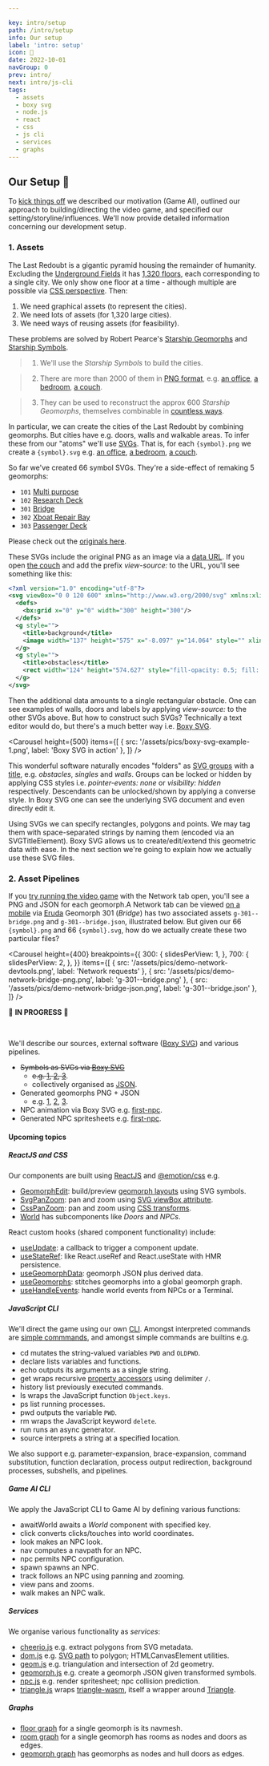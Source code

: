 ```yaml
---

key: intro/setup
path: /intro/setup
info: Our setup
label: 'intro: setup'
icon: 🚧
date: 2022-10-01
navGroup: 0
prev: intro/
next: intro/js-cli
tags:
  - assets
  - boxy svg
  - node.js
  - react
  - css
  - js cli
  - services
  - graphs
---
```



## Our Setup 🚧

To [kick things off](/intro) we described our motivation (Game AI), outlined our approach to building/directing the video game, and specified our setting/storyline/influences.
We'll now provide detailed information concerning our development setup.

### 1. Assets

The Last Redoubt is a gigantic pyramid housing the remainder of humanity.
Excluding the [Underground Fields](https://www.gutenberg.org/cache/epub/10662/pg10662.html#:~:text=in%20the%20lowest%20tier%20of%20the%20Underground%20Fields%2C "@new-tab") it has [1,320 floors](https://www.gutenberg.org/cache/epub/10662/pg10662.html#:~:text=thousand%20three%20hundred%20and%20twenty%20floors "@new-tab"), each corresponding to a single city.
We only show one floor at a time - although multiple are possible via [CSS perspective](https://developer.mozilla.org/en-US/docs/Web/CSS/perspective).
Then:

1. We need graphical assets (to represent the cities).
2. We need lots of assets (for 1,320 large cities).
3. We need ways of reusing assets (for feasibility).

These problems are solved by Robert Pearce's [Starship Geomorphs](http://travellerrpgblog.blogspot.com/2020/07/starship-geomorphs-20.html) and [Starship Symbols](http://travellerrpgblog.blogspot.com/2020/08/starship-symbols-book.html).

> 1. We'll use the _Starship Symbols_ to build the cities.

> 2. There are more than 2000 of them in [PNG format](http://ericbsmith.no-ip.org/geomorphs/), e.g. [an office](/assets/symbol/office--020--2x3.png "@new-tab"), [a bedroom](/assets/symbol/stateroom--020--2x3.png "@new-tab"), [a couch](/assets/symbol/couch-and-chairs--006--0.4x2.png "@new-tab").

> 3. They can be used to reconstruct the approx 600 _Starship Geomorphs_, themselves combinable in [countless ways](http://ericbsmith.no-ip.org/images/Geomorphs/LuxuryLiner/Luxury_Liner_Square_Deck_1_Dance_And_Dining.png "@new-tab").

In particular, we can create the cities of the Last Redoubt by combining geomorphs.
But cities have e.g. doors, walls and walkable areas.
To infer these from our "atoms" we'll use [SVGs](https://en.wikipedia.org/wiki/Scalable_Vector_Graphics).
That is, for each `{symbol}.png` we create a `{symbol}.svg`  e.g. [an office](/assets/symbol/office--020--2x3.svg "@new-tab"), [a bedroom](/assets/symbol/stateroom--020--2x3.svg "@new-tab"), [a couch](/assets/symbol/couch-and-chairs--006--0.4x2.svg "@new-tab").

<aside title="symbol-svg-progress">

So far we've created 66 symbol SVGs.
They're a side-effect of remaking 5 geomorphs:
- `101` [Multi purpose](/assets/geomorph/g-101--multipurpose.png "@new-tab")
- `102` [Research Deck](/assets/geomorph/g-102--research-deck.png "@new-tab")
- `301` [Bridge](/assets/geomorph/g-301--bridge.png "@new-tab")
- `302` [Xboat Repair Bay](/assets/geomorph/g-302--xboat-repair-bay.png "@new-tab")
- `303` [Passenger Deck](/assets/geomorph/g-303--passenger-deck.png "@new-tab")

Please check out the [originals here](http://travellerrpgblog.blogspot.com/2020/07/starship-geomorphs-20.html).

</aside>

These SVGs include the original PNG as an image via a [data URL](https://developer.mozilla.org/en-US/docs/Web/HTTP/Basics_of_HTTP/Data_URLs).
If you open [the couch](/assets/symbol/couch-and-chairs--006--0.4x2.svg "@new-tab") and add the prefix _view-source:_ to the URL, you'll see something like this:

```svg
<?xml version="1.0" encoding="utf-8"?>
<svg viewBox="0 0 120 600" xmlns="http://www.w3.org/2000/svg" xmlns:xlink="http://www.w3.org/1999/xlink" xmlns:bx="https://boxy-svg.com">
  <defs>
    <bx:grid x="0" y="0" width="300" height="300"/>
  </defs>
  <g style="">
    <title>background</title>
    <image width="137" height="575" x="-8.097" y="14.064" style="" xlink:href="data:image/png;base64,[REDACTED-DATA-URL]"/>
  </g>
  <g style="">
    <title>obstacles</title>
    <rect width="124" height="574.627" style="fill-opacity: 0.5; fill: rgb(0, 0, 255);" y="15.03" x="-2"/>
  </g>
</svg>
```

Then the additional data amounts to a single rectangular obstacle.
One can see examples of walls, doors and labels by applying _view-source:_ to the other SVGs above.
But how to construct such SVGs?
Technically a text editor would do, but there's a much better way i.e. [Boxy SVG](https://boxy-svg.com/).

<Carousel
  height={500}
  items={[
    { src: '/assets/pics/boxy-svg-example-1.png', label: 'Boxy SVG in action' },
  ]}
/>

This wonderful software naturally encodes "folders" as [SVG groups](https://developer.mozilla.org/en-US/docs/Web/API/SVGGElement) with a [title](https://developer.mozilla.org/en-US/docs/Web/API/SVGTitleElement),
e.g. _obstacles_, _singles_ and _walls_.
Groups can be locked or hidden by applying CSS styles i.e. _pointer-events: none_ or _visibility: hidden_ respectively.
Descendants can be unlocked/shown by applying a converse style. 
In Boxy SVG one can see the underlying SVG document and even directly edit it.

Using SVGs we can specify rectangles, polygons and points.
We may tag them with space-separated strings by naming them (encoded via an SVGTitleElement).
Boxy SVG allows us to create/edit/extend this geometric data with ease.
In the next section we're going to explain how we actually use these SVG files.

### 2. Asset Pipelines

If you [try running the video game](/#demo) with the Network tab open,
you'll see a PNG and JSON for each geomorph.<SideNote>A Network tab can be viewed [on a mobile](/assets/pics/demo-network-devtools-mobile.png "@new-tab") via [Eruda](https://github.com/liriliri/eruda)</SideNote>
Geomorph 301 (_Bridge_) has two associated assets `g-301--bridge.png` and `g-301--bridge.json`, illustrated below.
But given our 66 `{symbol}.png` and 66 `{symbol}.svg`,
how do we actually create these two particular files?

<Carousel
  height={400}
  breakpoints={{
    300: {
      slidesPerView: 1,
    },
    700: {
      slidesPerView: 2,
    },
  }}
  items={[
    { src: '/assets/pics/demo-network-devtools.png', label: 'Network requests' },
    { src: '/assets/pics/demo-network-bridge-png.png', label: 'g-301--bridge.png' },
    { src: '/assets/pics/demo-network-bridge-json.png', label: 'g-301--bridge.json' },
  ]}
/>

<!-- NEXT parse svg + aggregate as "svg.json" -->

<!--
  Number of Starship Geomorphs aggregated by section
   echo $(( 226 + 160 + 120 + 60 + 44 ))
-->
   
🚧 __IN PROGRESS__ 🚧

<br/>

We'll describe our sources, external software ([Boxy SVG](https://boxy-svg.com/)) and various pipelines.

- ~~Symbols as SVGs via [Boxy SVG](https://boxy-svg.com/)~~
  - ~~e.g. [1](/assets/symbol/office--020--2x3.svg "@new-tab"), [2](/assets/symbol/stateroom--020--2x3.svg "@new-tab"), [3](/assets/symbol/couch-and-chairs--006--0.4x2.svg "@new-tab")~~.
  - collectively organised as [JSON](/assets/symbol/svg.json "@new-tab").
- Generated geomorphs PNG + JSON
  - e.g. [1](/assets/geomorph/g-301--bridge.png "@new-tab"), [2](/assets/geomorph/g-101--multipurpose.png "@new-tab"), [3](/assets/geomorph/g-303--passenger-deck.png "@new-tab").
- NPC animation via Boxy SVG e.g. [first-npc](/assets/npc/first-npc.svg "@new-tab").
- Generated NPC spritesheets e.g. [first-npc](/assets/npc/first-npc--walk.png "@new-tab").


<aside title="upcoming-article">

#### Upcoming topics

##### ReactJS and CSS

Our components are built using [ReactJS](https://npmjs.com/package/react) and [@emotion/css](https://www.npmjs.com/package/@emotion/css) e.g.

- [GeomorphEdit](https://github.com/rob-myers/the-last-redoubt/blob/migrate-from-nextjs/src/projects/geomorph/GeomorphEdit.jsx "@new-tab"): build/preview [geomorph layouts](https://github.com/rob-myers/the-last-redoubt/blob/migrate-from-nextjs/src/projects/geomorph/geomorph-layouts.js "@new-tab") using SVG symbols.
- [SvgPanZoom](https://github.com/rob-myers/the-last-redoubt/blob/migrate-from-nextjs/src/projects/panzoom/SvgPanZoom.jsx "@new-tab"): pan and zoom using [SVG viewBox attribute](https://developer.mozilla.org/en-US/docs/Web/SVG/Attribute/viewBox).
- [CssPanZoom](https://github.com/rob-myers/the-last-redoubt/blob/migrate-from-nextjs/src/projects/panzoom/CssPanZoom.jsx "@new-tab"): pan and zoom using [CSS transforms](https://developer.mozilla.org/en-US/docs/Web/CSS/transform).
- [World](https://github.com/rob-myers/the-last-redoubt/blob/migrate-from-nextjs/src/projects/world/World.jsx "@new-tab") has subcomponents like _Doors_ and _NPCs_.

React custom hooks (shared component functionality) include:

- [useUpdate](https://github.com/rob-myers/the-last-redoubt/blob/migrate-from-nextjs/src/projects/hooks/use-update.js "@new-tab"): a callback to trigger a component update.
- [useStateRef](https://github.com/rob-myers/the-last-redoubt/blob/migrate-from-nextjs/src/projects/hooks/use-state-ref.js "@new-tab"): like React.useRef and React.useState with HMR persistence.
- [useGeomorphData](https://github.com/rob-myers/the-last-redoubt/blob/migrate-from-nextjs/src/projects/geomorph/use-geomorph-data.js "@new-tab"): geomorph JSON plus derived data.
- [useGeomorphs](https://github.com/rob-myers/the-last-redoubt/blob/migrate-from-nextjs/src/projects/geomorph/use-geomorphs.js "@new-tab"): stitches geomorphs into a global geomorph graph.
- [useHandleEvents](https://github.com/rob-myers/the-last-redoubt/blob/migrate-from-nextjs/src/projects/world/use-handle-events.js "@new-tab"): handle world events from NPCs or a Terminal.


##### JavaScript CLI

We'll direct the game using our own [CLI](https://en.wikipedia.org/wiki/Command-line_interface).
Amongst interpreted commands are [simple commmands](https://www.gnu.org/software/bash/manual/html_node/Simple-Commands.html), and amongst simple commands are builtins e.g.

- <InlineCode>cd</InlineCode> mutates the string-valued variables <code>PWD</code> and <code>OLDPWD</code>.
- <InlineCode>declare</InlineCode> lists variables and functions.
- <InlineCode>echo</InlineCode> outputs its arguments as a single string.
- <InlineCode>get</InlineCode> wraps recursive <a href="https://developer.mozilla.org/en-US/docs/Web/JavaScript/Reference/Operators/Property_accessors">property accessors</a> using delimiter <code>/</code>.
- <InlineCode>history</InlineCode> list previously executed commands.
- <InlineCode>ls</InlineCode> wraps the JavaScript function <code>Object.keys</code>.
- <InlineCode>ps</InlineCode> list running processes.
- <InlineCode>pwd</InlineCode> outputs the variable <code>PWD</code>.
- <InlineCode>rm</InlineCode> wraps the JavaScript keyword <code>delete</code>.
- <InlineCode>run</InlineCode> runs an async generator.
- <InlineCode>source</InlineCode> interprets a string at a specified location.

We also support e.g. parameter-expansion, brace-expansion, command substitution, function declaration, process output redirection, background processes, subshells, and pipelines.

##### Game AI CLI

We apply the JavaScript CLI to Game AI by defining various functions:

- <InlineCode>awaitWorld</InlineCode> awaits a <i>World</i> component with specified key.
- <InlineCode>click</InlineCode> converts clicks/touches into world coordinates.
- <InlineCode>look</InlineCode> makes an NPC look.
- <InlineCode>nav</InlineCode> computes a navpath for an NPC.
- <InlineCode>npc</InlineCode> permits NPC configuration.
- <InlineCode>spawn</InlineCode> spawns an NPC.
- <InlineCode>track</InlineCode> follows an NPC using panning and zooming.
- <InlineCode>view</InlineCode> pans and zooms.
- <InlineCode>walk</InlineCode> makes an NPC walk.

##### Services

We organise various functionality as _services_:

- [cheerio.js](https://github.com/rob-myers/the-last-redoubt/blob/migrate-from-nextjs/src/projects/service/cheerio.js "@new-tab") e.g. extract polygons from SVG metadata.
- [dom.js](https://github.com/rob-myers/the-last-redoubt/blob/migrate-from-nextjs/src/projects/service/dom.js "@new-tab") e.g. [SVG path](https://www.w3.org/TR/SVG11/paths.html#DAttribute) to polygon; HTMLCanvasElement utilities.
- [geom.js](https://github.com/rob-myers/the-last-redoubt/blob/migrate-from-nextjs/src/projects/service/geom.js "@new-tab") e.g. triangulation and intersection of 2d geometry.
- [geomorph.js](https://github.com/rob-myers/the-last-redoubt/blob/migrate-from-nextjs/src/projects/service/geomorph.js "@new-tab") e.g. create a geomorph JSON given transformed symbols.
- [npc.js](https://github.com/rob-myers/the-last-redoubt/blob/migrate-from-nextjs/src/projects/service/npc.js "@new-tab") e.g. render spritesheet; npc collision prediction.
- [triangle.js](https://github.com/rob-myers/the-last-redoubt/blob/migrate-from-nextjs/src/projects/service/triangle.js "@new-tab") wraps [triangle-wasm](https://www.npmjs.com/package/triangle-wasm), itself a wrapper around [Triangle](https://www.cs.cmu.edu/~quake/triangle.html).

##### Graphs

- [floor graph](https://github.com/rob-myers/the-last-redoubt/blob/migrate-from-nextjs/src/projects/graph/floor-graph.js "@new-tab") for a single geomorph is its navmesh.
- [room graph](https://github.com/rob-myers/the-last-redoubt/blob/migrate-from-nextjs/src/projects/graph/room-graph.js "@new-tab") for a single geomorph has rooms as nodes and doors as edges.
- [geomorph graph](https://github.com/rob-myers/the-last-redoubt/blob/migrate-from-nextjs/src/projects/graph/gm-graph.js "@new-tab") has geomorphs as nodes and hull doors as edges.

</aside>

